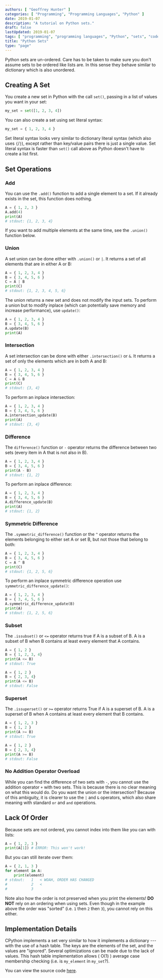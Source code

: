 ```yaml
---
authors: [ "Geoffrey Hunter" ]
categories: [ "Programming", "Programming Languages", "Python" ]
date: 2019-01-07
description: "A tutorial on Python sets."
draft: false
lastUpdated: 2019-01-07
tags: [ "programming", "programming languages", "Python", "sets", "code", "software", "data structures", "containers", "iterations", "unordered", "unions", "intersections", "differences", "symmetric", "supersets", "subsets" ]
title: "Python Sets"
type: "page"
---
```



Python sets are un-ordered. Care has to be taken to make sure you don't assume sets to be ordered like lists are. In this sense they behave similar to dictionary which is also unordered.

## Creating A Set

You create a new set in Python with the call `set()`, passing in a list of values you want in your set:

```python
my_set = set([1, 2, 3, 4])
```

You can also create a set using set literal syntax:

```python
my_set = { 1, 2, 3, 4 }
```

Set literal syntax looks very similar to dictionary literal syntax (which also uses `{`/`}`), except rather than key/value pairs there is just a single value. Set literal syntax is faster than `set()` call above as Python doesn't have to create a list first. 

## Set Operations

### Add

You can use the `.add()` function to add a single element to a set. If it already exists in the set, this function does nothing.

```python
A = { 1, 2, 3 }
A.add(4)
print(A)
# stdout: {1, 2, 3, 4}
```

If you want to add multiple elements at the same time, see the `.union()` function below.

### Union

A set union can be done either with `.union()` or `|`. It returns a set of all elements that are in either A or B:

```python
A = { 1, 2, 3, 4 }
B = { 3, 4, 5, 6 }
C = A | B
print(C)
# stdout: {1, 2, 3, 4, 5, 6}
```

The union returns a new set and does not modify the input sets. To perform a union but to modify inplace (which can potentially save memory and increase performance), use `update()`:

```python
A = { 1, 2, 3, 4 }
B = { 3, 4, 5, 6 }
A.update(B)
print(A)
```

### Intersection

A set intersection can be done with either `.intersection()` or `&`. It returns a set of only the elements which are in both A and B:

```python
A = { 1, 2, 3, 4 }
B = { 3, 4, 5, 6 }
C = A & B
print(C)
# stdout: {3, 4}
```

To perform an inplace intersection:

```python
A = { 1, 2, 3, 4 }
B = { 3, 4, 5, 6 }
A.intersection_update(B)
print(A)
# stdout: {3, 4}
```

### Difference

The `difference()` function or `-` operator returns the difference between two sets (every item in A that is not also in B).

```python
A = { 1, 2, 3, 4 }
B = { 3, 4, 5, 6 }
print(A - B)
# stdout: {1, 2}
```

To perform an inplace difference:

```python
A = { 1, 2, 3, 4 }
B = { 3, 4, 5, 6 }
A.difference_update(B)
print(A)
# stdout: {1, 2}
```

### Symmetric Difference

The `.symmetric_difference()` function or the `^` operator returns the elements belonging to either set A or set B, but not those that belong to both:

```python
A = { 1, 2, 3, 4 }
B = { 3, 4, 5, 6 }
C = A ^ B
print(C)
# stdout: {1, 2, 5, 6}
```

To perform an inplace symmetric difference operation use `symmetric_difference_update()`:

```python
A = { 1, 2, 3, 4 }
B = { 3, 4, 5, 6 }
A.symmetric_difference_update(B)
print(A)
# stdout: {1, 2, 5, 6}
```

### Subset

The `.issubset()` or `<=` operator returns true if A is a subset of B. A is a subset of B when B contains at least every element that A contains.

```python
A = { 1, 2 }
B = { 1, 2, 3, 4}
print(A <= B)
# stdout: True

A = { 1, 2 }
B = { 2, 3, 4}
print(A <= B)
# stdout: False
```

### Superset

The `.issuperset()` or `>=` operator returns True if A is a superset of B. A is a superset of B when A contains at least every element that B contains.

```python
A = { 1, 2, 3 }
B = { 1, 2 }
print(A >= B)
# stdout: True

A = { 1, 2 }
B = { 2, 3, 4}
print(A >= B)
# stdout: False
```

### No Addition Operator Overload

While you can find the difference of two sets with `-`, you cannot use the addition operator `+` with two sets. This is because there is no clear meaning on what this would do. Do you want the union or the intersection? Because of this ambiguity, it is clearer to use the `|` and `&` operators, which also share meaning with standard `or` and `and` operations.

## Lack Of Order

Because sets are not ordered, you cannot index into them like you can with lists:

```python
A = { 1, 2, 3 }
print(A[1]) # ERROR: This won't work!
```

But you can still iterate over them:

```python
A = { 2, 1, 3 }
for element in A:
    print(element)
# stdout:   1   < WOAH, ORDER HAS CHANGED
#           2   <
#           3
```

Note also how the order is not preserved when you print the elements! **DO NOT** rely on an ordering when using sets. Even though in the example above the order was "sorted" (i.e. `1` then `2` then `3`), you cannot rely on this either.

## Implementation Details

CPython implements a set very similar to how it implements a dictionary --- with the use of a hash table. The keys are the elements of the set, and the values are "ignored". Several optimizations can be made due to the lack of values. This hash table implementation allows \( O(1) \) average case membership checking (i.e. is `my_element` in `my_set`?).

You can view the source code [here](https://github.com/python/cpython/blob/master/Objects/setobject.c).